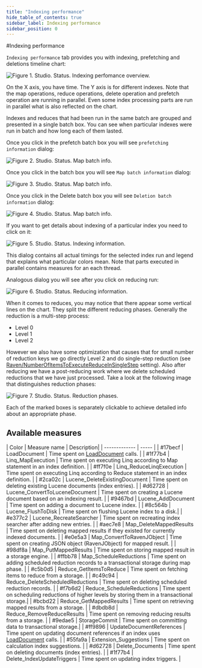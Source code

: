 ```yaml
---
title: "Indexing performance"
hide_table_of_contents: true
sidebar_label: Indexing performance
sidebar_position: 0
---
```



#Indexing performance

`Indexing performance` tab provides you with indexing, prefetching and deletions timeline chart:

![Figure 1. Studio. Status. Indexing perfomance overview.](./assets/indexing_performance_1.png)

On the X axis, you have time. The Y axis is for different indexes.
Note that the map operations, reduce operations, delete operation and prefetch operation are running in parallel.
Even some index processing parts are run in parallel what is also reflected on the chart.

Indexes and reduces that had been run in the same batch are grouped and presented in a single batch box. You can see when particular indexes were run in batch and how long each of them lasted.

Once you click in the prefetch batch box you will see `prefetching information` dialog:

![Figure 2. Studio. Status. Map batch info.](./assets/indexing_performance_2.png)

Once you click in the batch box you will see `Map batch information` dialog:

![Figure 3. Studio. Status. Map batch info.](./assets/indexing_performance_3.png)

Once you click in the Delete batch box you will see `Deletion batch information` dialog:

![Figure 4. Studio. Status. Map batch info.](./assets/indexing_performance_4.png)

If you want to get details about indexing of a particular index you need to click on it:

![Figure 5. Studio. Status. Indexing information.](./assets/indexing_performance_5.png)

This dialog contains all actual timings for the selected index run and legend that explains what particular colors mean. Note that parts executed in parallel contains measures for an each thread.

Analogous dialog you will see after you click on reducing run:

![Figure 6. Studio. Status. Reducing information.](./assets/indexing_performance_6.png)

When it comes to reduces, you may notice that there appear some vertical lines on the chart. They split the different reducing phases. Generally the reduction is a multi-step process:

* Level 0
* Level 1
* Level 2

However we also have some optimization that causes that for small number of reduction keys we go directly Level 2 and do single-step reduction (see [Raven/NumberOfItemsToExecuteReduceInSingleStep](../../../../server/configuration/configuration-options.mdx) setting).
Also after reducing we have a post-reducing work where we delete scheduled reductions that we have just processed. Take a look at the following image that distinguishes
reduction phases:

![Figure 7. Studio. Status. Reduction phases.](./assets/indexing_performance_7.png)

Each of the marked boxes is separately clickable to achieve detailed info about an appropriate phase.

## Available measures




| Color | Measure name | Description|
| ------------- | ----- |
| #17becf | LoadDocument | Time spent on [LoadDocument](../../../../indexes/indexing-related-documents.mdx) calls. |
| #1f77b4 | Linq_MapExecution | Time spent on executing Linq according to Map statement in an index definition. |
| #ff7f0e | Linq_ReduceLinqExecution | Time spent on executing Linq according to Reduce statement in an index definition. |
| #2ca02c | Lucene_DeleteExistingDocument | Time spent on deleting existing Lucene documents (index entries). |
| #d62728 | Lucene_ConvertToLuceneDocument | Time spent on creating a Lucene document based on an indexing result.  |
| #9467bd | Lucene_AddDocument | Time spent on adding a document to Lucene index. |
| #8c564b | Lucene_FlushToDisk | Time spent on flushing Lucene index to a disk.|
| #e377c2 | Lucene_RecreateSearcher | Time spent on recreating index searcher after adding new entries. |
| #aec7e8 | Map_DeleteMappedResults | Time spent on deleting mapped results if they existed for currently indexed documents. |
| #e0e5a3 | Map_ConvertToRavenJObject | Time spent on creating JSON object (RavenJObject) for mapped result. |
| #98df8a | Map_PutMappedResults | Time spent on storing mapped result in a storage engine. |
| #ffbb78 | Map_ScheduleReductions | Time spent on adding scheduled reduction records to a transactional storage during map phase. |
| #c5b0d5 | Reduce_GetItemsToReduce | Time spent on fetching items to reduce from a storage. |
| #c49c94 | Reduce_DeleteScheduledReductions | Time spent on deleting scheduled reduction records. |
| #f7b6d2 | Reduce_ScheduleReductions | Time spent on scheduling reductions of higher levels by storing them in a transactional storage.|
| #bcbd22 | Reduce_GetMappedResults | Time spent on retrieving mapped results from a storage. |
| #dbdb8d | Reduce_RemoveReduceResults | Time spent on removing reducing results from a storage. |
| #9edae5 | StorageCommit | Time spent on committing data to transactional storage.|
| #ff9896 | UpdateDocumentReferences | Time spent on updating document references if an index uses [LoadDocument](../../../../indexes/indexing-related-documents.mdx) calls. |
| #55fa9a | Extension_Suggestions | Time spent on calculation index suggestions. |
| #d62728 | Delete_Documents | Time spent on deleting documents (index entries). |
| #1f77b4 | Delete_IndexUpdateTriggers | Time spent on updating index triggers. |

